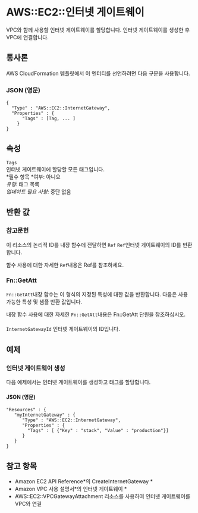 # AWS::EC2::인터넷 게이트웨이

VPC와 함께 사용할 인터넷 게이트웨이를 할당합니다. 인터넷 게이트웨이를 생성한 후 VPC에 연결합니다.

## 통사론

AWS CloudFormation 템플릿에서 이 엔터티를 선언하려면 다음 구문을 사용합니다.

### JSON (영문)

```
{
  "Type" : "AWS::EC2::InternetGateway",
  "Properties" : {
      "Tags" : [Tag, ... ]
    }
}
```

## 속성

`Tags`  
인터넷 게이트웨이에 할당할 모든 태그입니다.  
*필수 항목 *여부: 아니요  
_유형_: 태그 목록  
_업데이트 필요 사항_: 중단 없음

## 반환 값

### 참고문헌

이 리소스의 논리적 ID를 내장 함수에 전달하면 `Ref` `Ref`인터넷 게이트웨이의 ID를 반환합니다.

함수 사용에 대한 자세한 `Ref`내용은 Ref를 참조하세요.

### Fn::GetAtt

`Fn::GetAtt`내장 함수는 이 형식의 지정된 특성에 대한 값을 반환합니다. 다음은 사용 가능한 특성 및 샘플 반환 값입니다.

내장 함수 사용에 대한 자세한 `Fn::GetAtt`내용은 Fn::GetAtt 단원을 참조하십시오.

####

`InternetGatewayId` 인터넷 게이트웨이의 ID입니다.

## 예제

### 인터넷 게이트웨이 생성

다음 예제에서는 인터넷 게이트웨이를 생성하고 태그를 할당합니다.

#### JSON (영문)

```
"Resources" : {
   "myInternetGateway" : {
      "Type" : "AWS::EC2::InternetGateway",
      "Properties" : {
        "Tags" : [ {"Key" : "stack", "Value" : "production"}]
      }
   }
}
```

## 참고 항목

- Amazon EC2 API Reference*의 CreateInternetGateway *
- Amazon VPC 사용 설명서*의 인터넷 게이트웨이 *
- AWS::EC2::VPCGatewayAttachment 리소스를 사용하여 인터넷 게이트웨이를 VPC와 연결
